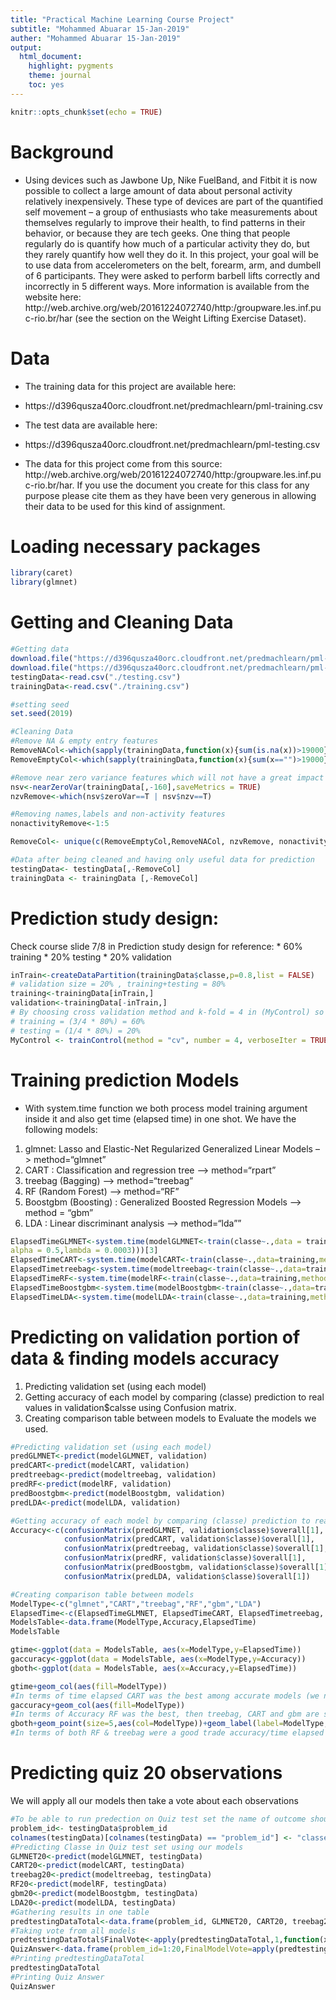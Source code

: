 ```yaml
---
title: "Practical Machine Learning Course Project"
subtitle: "Mohammed Abuarar 15-Jan-2019"
auther: "Mohammed Abuarar 15-Jan-2019"
output: 
  html_document: 
    highlight: pygments
    theme: journal
    toc: yes
---
```


```r
knitr::opts_chunk$set(echo = TRUE)
```

# Background

* Using devices such as Jawbone Up, Nike FuelBand, and Fitbit it is now possible to collect a large amount of data about personal activity relatively inexpensively. These type of devices are part of the quantified self movement – a group of enthusiasts who take measurements about themselves regularly to improve their health, to find patterns in their behavior, or because they are tech geeks. One thing that people regularly do is quantify how much of a particular activity they do, but they rarely quantify how well they do it. In this project, your goal will be to use data from accelerometers on the belt, forearm, arm, and dumbell of 6 participants. They were asked to perform barbell lifts correctly and incorrectly in 5 different ways. More information is available from the website here: http://web.archive.org/web/20161224072740/http:/groupware.les.inf.puc-rio.br/har (see the section on the Weight Lifting Exercise Dataset).  

# Data  
 
* The training data for this project are available here:  
  
* https://d396qusza40orc.cloudfront.net/predmachlearn/pml-training.csv  
  
* The test data are available here:  
  
* https://d396qusza40orc.cloudfront.net/predmachlearn/pml-testing.csv\  

* The data for this project come from this source: http://web.archive.org/web/20161224072740/http:/groupware.les.inf.puc-rio.br/har. If you use the document you create for this class for any purpose please cite them as they have been very generous in allowing their data to be used for this kind of assignment.

# Loading necessary packages
```r
library(caret)
library(glmnet)
```

# Getting and Cleaning Data
```r
#Getting data
download.file("https://d396qusza40orc.cloudfront.net/predmachlearn/pml-training.csv", destfile = "./training.csv")
download.file("https://d396qusza40orc.cloudfront.net/predmachlearn/pml-testing.csv", destfile = "./testing.csv")
testingData<-read.csv("./testing.csv")
trainingData<-read.csv("./training.csv")

#setting seed
set.seed(2019)

#Cleaning Data
#Remove NA & empty entry features
RemoveNACol<-which(sapply(trainingData,function(x){sum(is.na(x))>19000}))
RemoveEmptyCol<-which(sapply(trainingData,function(x){sum(x=="")>19000}))

#Remove near zero variance features which will not have a great impact on prediction
nsv<-nearZeroVar(trainingData[,-160],saveMetrics = TRUE)
nzvRemove<-which(nsv$zeroVar==T | nsv$nzv==T)

#Removing names,labels and non-activity features
nonactivityRemove<-1:5

RemoveCol<- unique(c(RemoveEmptyCol,RemoveNACol, nzvRemove, nonactivityRemove))

#Data after being cleaned and having only useful data for prediction
testingData<- testingData[,-RemoveCol]
trainingData <- trainingData [,-RemoveCol]
```

# Prediction study design:  
Check course slide 7/8 in Prediction study design for reference:
* 60% training
* 20% testing
* 20% validation
```r
inTrain<-createDataPartition(trainingData$classe,p=0.8,list = FALSE)
# validation size = 20% , training+testing = 80%
training<-trainingData[inTrain,]
validation<-trainingData[-inTrain,]
# By choosing cross validation method and k-fold = 4 in (MyControl) so
# training = (3/4 * 80%) = 60% 
# testing = (1/4 * 80%) = 20%
MyControl <- trainControl(method = "cv", number = 4, verboseIter = TRUE)
```

# Training prediction Models
* With system.time function we both process model training argument inside it and also get time (elapsed time) in one shot. 
We have the following models:
1. glmnet: Lasso and Elastic-Net Regularized Generalized Linear Models --> method="glmnet"
2. CART : Classification and regression tree --> method="rpart"
3. treebag (Bagging)  --> method="treebag"
4. RF (Random Forest) --> method="RF"
5. Boostgbm (Boosting) : Generalized Boosted Regression Models --> method = "gbm"
6. LDA : Linear discriminant analysis --> method="lda""
```r
ElapsedTimeGLMNET<-system.time(modelGLMNET<-train(classe~.,data = training,method="glmnet",trControl=MyControl,tuneGrid = expand.grid(
alpha = 0.5,lambda = 0.0003)))[3]
ElapsedTimeCART<-system.time(modelCART<-train(classe~.,data=training,method="rpart",tuneLength=100,trControl=MyControl))[3]
ElapsedTimetreebag<-system.time(modeltreebag<-train(classe~.,data=training,method="treebag",trControl=MyControl))[3]
ElapsedTimeRF<-system.time(modelRF<-train(classe~.,data=training,method="ranger",tuneLength=3,trControl=MyControl))[3]
ElapsedTimeBoostgbm<-system.time(modelBoostgbm<-train(classe~.,data=training,method="gbm",tuneLength=3,trControl=MyControl))[3]
ElapsedTimeLDA<-system.time(modelLDA<-train(classe~.,data=training,method="lda",trControl=MyControl))[3]
```

# Predicting on validation portion of data & finding models accuracy
1. Predicting validation set (using each model)
2. Getting accuracy of each model by comparing (classe) prediction to real values in validation$calsse using Confusion matrix.  
3. Creating comparison table between models to Evaluate the models we used.
```r
#Predicting validation set (using each model)
predGLMNET<-predict(modelGLMNET, validation)
predCART<-predict(modelCART, validation)
predtreebag<-predict(modeltreebag, validation)
predRF<-predict(modelRF, validation)
predBoostgbm<-predict(modelBoostgbm, validation)
predLDA<-predict(modelLDA, validation)

#Getting accuracy of each model by comparing (classe) prediction to real values in validation$calsse using Confusion matrix.
Accuracy<-c(confusionMatrix(predGLMNET, validation$classe)$overall[1],
            confusionMatrix(predCART, validation$classe)$overall[1],
            confusionMatrix(predtreebag, validation$classe)$overall[1],
            confusionMatrix(predRF, validation$classe)$overall[1],
            confusionMatrix(predBoostgbm, validation$classe)$overall[1],
            confusionMatrix(predLDA, validation$classe)$overall[1])

#Creating comparison table between models
ModelType<-c("glmnet","CART","treebag","RF","gbm","LDA")
ElapsedTime<-c(ElapsedTimeGLMNET, ElapsedTimeCART, ElapsedTimetreebag, ElapsedTimeRF, ElapsedTimeBoostgbm, ElapsedTimeLDA)
ModelsTable<-data.frame(ModelType,Accuracy,ElapsedTime)
ModelsTable

gtime<-ggplot(data = ModelsTable, aes(x=ModelType,y=ElapsedTime))
gaccuracy<-ggplot(data = ModelsTable, aes(x=ModelType,y=Accuracy))
gboth<-ggplot(data = ModelsTable, aes(x=Accuracy,y=ElapsedTime))

gtime+geom_col(aes(fill=ModelType))
#In terms of time elapsed CART was the best among accurate models (we neglect LDA as it had bad accuracy)
gaccuracy+geom_col(aes(fill=ModelType))
#In terms of Accuracy RF was the best, then treebag, CART and gbm are slightly less accurate.
gboth+geom_point(size=5,aes(col=ModelType))+geom_label(label=ModelType,size=3,nudge_y=30)+scale_y_reverse()
#In terms of both RF & treebag were a good trade accuracy/time elapsed tradeoff

```

# Predicting quiz 20 observations
We will apply all our models then take a vote about each observations 
```r
#To be able to run predection on Quiz test set the name of outcome should be the same as it is training set and prediction models
problem_id<- testingData$problem_id
colnames(testingData)[colnames(testingData) == "problem_id"] <- "classe"
#Predicting Classe in Quiz test set using our models
GLMNET20<-predict(modelGLMNET, testingData)
CART20<-predict(modelCART, testingData)
treebag20<-predict(modeltreebag, testingData)
RF20<-predict(modelRF, testingData)
gbm20<-predict(modelBoostgbm, testingData)
LDA20<-predict(modelLDA, testingData)
#Gathering results in one table
predtestingDataTotal<-data.frame(problem_id, GLMNET20, CART20, treebag20, RF20, gbm20, LDA20)
#Taking vote from all models 
predtestingDataTotal$FinalVote<-apply(predtestingDataTotal,1,function(x) names(which.max(table(x))))
QuizAnswer<-data.frame(problem_id=1:20,FinalModelVote=apply(predtestingDataTotal,1,function(x) names(which.max(table(x)))))
#Printing predtestingDataTotal
predtestingDataTotal
#Printing Quiz Answer
QuizAnswer
```